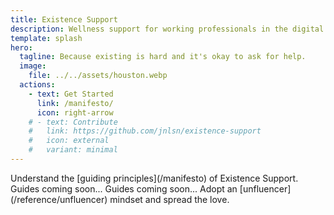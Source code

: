```yaml
---
title: Existence Support
description: Wellness support for working professionals in the digital age.
template: splash
hero:
  tagline: Because existing is hard and it's okay to ask for help.
  image:
    file: ../../assets/houston.webp
  actions:
    - text: Get Started
      link: /manifesto/
      icon: right-arrow
    # - text: Contribute
    #   link: https://github.com/jnlsn/existence-support
    #   icon: external
    #   variant: minimal
---
```



<CardGrid stagger>
  <Card title="Read the Manifesto" icon="open-book">
    Understand the [guiding principles](/manifesto) of Existence Support.
  </Card>
  <Card title="Start your journey" icon="pen">
    Guides coming soon...
  </Card>
  <Card title="Liberate yourself" icon="sun">
    Guides coming soon...
  </Card>
  <Card title="Build community" icon="email">
    Adopt an [unfluencer](/reference/unfluencer) mindset and spread the love.
  </Card>
</CardGrid>
